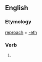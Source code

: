 ==English==

===Etymology===
[[reproach]] + [[-eth]]

===Verb===
{{en-verb form}}

# {{en-archaic third-person singular of|reproach}}